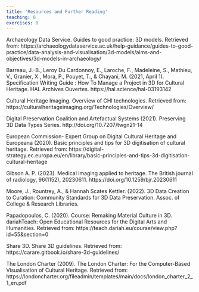 ```yaml
---
title: 'Resources and Further Reading'
teaching: 0
exercises: 0
---
```

 

Archaeology Data Service. Guides to good practice: 3D models. Retrieved from: https://archaeologydataservice.ac.uk/help-guidance/guides-to-good-practice/data-analysis-and-visualisation/3d-models/aims-and-objectives/3d-models-in-archaeology/  

Barreau, J.-B., Leroy Du Cardonnoy, E., Laroche, F., Madeleine, S., Mathieu, V., Granier, X., Mora, P., Pouyet, T., & Chayani, M. (2021, April 1). Specification Writing Guide : How To Manage a Project in 3D for Cultural Heritage. HAL Archives Ouvertes. https://hal.science/hal-03193142  

Cultural Heritage Imaging. Overview of CHI technologies. Retrieved from: https://culturalheritageimaging.org/Technologies/Overview/  

Digital Preservation Coalition and Artefactual Systems (2021). Preserving 3D Data Types Series. http://doi.org/10.7207/twgn21-14  


European Commission- Expert Group on Digital Cultural Heritage and Europeana (2020). Basic principles and tips for 3D digitisation of cultural heritage. Retrieved from: https://digital-strategy.ec.europa.eu/en/library/basic-principles-and-tips-3d-digitisation-cultural-heritage 

Gibson A. P. (2023). Medical imaging applied to heritage. The British journal of radiology, 96(1152), 20230611. https://doi.org/10.1259/bjr.20230611  

Moore, J., Rountrey, A., & Hannah Scates Kettler. (2022). 3D Data Creation to Curation: Community Standards for 3D Data Preservation. Assoc. of College & Research Libraries. 

Papadopoulos, C. (2020). Course: Remaking Material Culture in 3D. dariahTeach: Open Educational Resources for the Digital Arts and Humanities. Retrieved from: https://teach.dariah.eu/course/view.php?id=55&section=0  
 

Share 3D. Share 3D guidelines. Retrieved from: https://carare.gitbook.io/share-3d-guidelines/ 

The London Charter (2009). The London Charter: For the Computer-Based Visualisation of Cultural Heritage. Retrieved from: https://londoncharter.org/fileadmin/templates/main/docs/london_charter_2_1_en.pdf  

 
